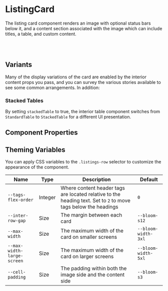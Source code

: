 
# ListingCard

The listing card component renders an image with optional status bars below it, and a content section associated with the image which can include titles, a table, and custom content.

<Canvas>
  <Story id="page-components-listing-card--with-tags-and-headers" />
</Canvas>

<br />
<br />

## Variants

Many of the display variations of the card are enabled by the interior content props you pass, and you can survey the various stories available to see some common arrangements. In addition:

### Stacked Tables

By setting `stackedTable` to true, the interior table component switches from `StandardTable` to `StackedTable` for a different UI presentation.

<Canvas>
  <Story id="page-components-listing-card--with-stacked-table" />
</Canvas>

## Component Properties

<ArgsTable of={ListingCard} />

## Theming Variables

You can apply CSS variables to the `.listings-row` selector to customize the appearance of the component.

| Name                       | Type    | Description                                                                                                    | Default             |
| -------------------------- | ------- | -------------------------------------------------------------------------------------------------------------- | ------------------- |
| `--tags-flex-order`        | Integer | Where content header tags are located relative to the heading text. Set to `2` to move tags below the headings | `0`                 |
| `--inter-row-gap`          | Size    | The margin between each card                                                                                   | `--bloom-s12`       |
| `--max-width`              | Size    | The maximum width of the card on smaller screens                                                               | `--bloom-width-3xl` |
| `--max-width-large-screen` | Size    | The maximum width of the card on larger screens                                                                | `--bloom-width-5xl` |
| `--cell-padding`           | Size    | The padding within both the image side and the content side                                                    | `--bloom-s3`        |
